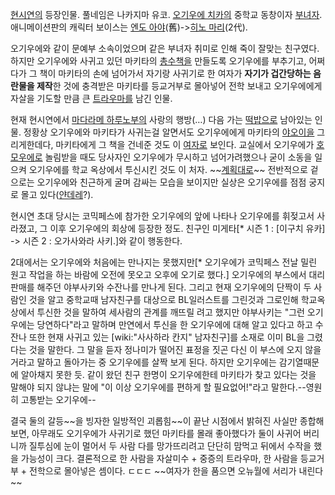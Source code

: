 [[현시연]]의 등장인물. 풀네임은 나카지마 유코. [[오기우에 치카]]의 중학교 동창이자 [[부녀자]]. 애니메이션판의 캐릭터 보이스는 [[엔도 아야]](舊)->[[히노 마리]](2代).

오기우에와 같이 문예부 소속이었으며 같은 부녀자 취미로 인해 죽이 잘맞는 친구였다. 하지만 오기우에와 사귀고 있던 마키타의 [[총수]]책을 만들도록 오기우에를 부추기고, 어쩌다가 그 책이 마키타의 손에 넘어가서 자기랑 사귀기로 한 여자가 '''자기가 겁간당하는 음란물을 제작'''한 것에 충격받은 마키타를 등교거부로 몰아넣어 전학 보내고 오기우에에게 자살을 기도할 만큼 큰 [[트라우마]]를 남긴 인물.

현재 현시연에서 [[마다라메 하루노부]]의 사랑의 행방(…) 다음 가는 [[떡밥]]으로 남아있는 인물. 정황상 오기우에와 마키타가 사귀는걸 알면서도 오기우에에게 마키타의 [[야오이]]을 그리게한데다, 마키타에게 그 책을 건네준 것도 이 [[여자]]로 보인다.
교실에서 오기우에가 [[호모]]우에로 놀림받을 때도 당사자인 오기우에가 무시하고 넘어가려했으나 굳이 소동을 일으켜 오기우에를 학교 옥상에서 투신시킨 것도 이 처자. ~~[[계획대로]]~~
전반적으로 겉으로는 오기우에와 친근하게 굴며 감싸는 모습을 보이지만 실상은 오기우에를 점점 궁지로 몰고 있다([[얀데레]]?).

현시연 초대 당시는 코믹페스에 참가한 오기우에의 앞에 나타나 오기우에를 휘젖고서 사라졌고, 그 이후 오기우에의 회상에 등장한 정도. 친구인 미게타[* 시즌 1 : [이구치 유카] -> 시즌 2 : 오가사와라 사키.]와 같이 행동한다.

2대에서는 오기우에와 처음에는 만나지는 못했지만[* 오기우에가 코믹페스 전날 밀린 원고 작업을 하는 바람에 오전에 못오고 오후에 오기로 했다.] 오기우에의 부스에서 대리판매를 해주던 야부사키와 수잔나를 만나게 된다. 그리고 현재 오기우에의 단짝이 두 사람인 것을 알고 중학교때 남자친구를 대상으로 BL일러스트를 그린것과 그로인해 학교옥상에서 투신한 것을 말하여 세사람의 관계를 깨뜨릴 려고 했지만 야부사키는 "그런 오기우에는 당연하다"라고 말하며 만연에서 투신을 한 오기우에에 대해 알고 있다고 하고 수잔나 또한 현재 사귀고 있는 [wiki:"사사하라 칸지" 남자친구]를 소재로 이미 BL을 그렸다는 것을 말한다. 그 말을 듣자 정나미가 떨어진 표정을 짓곤 다신 이 부스에 오지 않을 거라고 말하고 돌아가는 중 오기우에를 살짝 보게 된다. 하지만 오기우에는 감기열때문에 알아채지 못한 듯. 같이 왔던 친구 한명이 오기우에한테 마키타가 찾고 있다는 것을 말해야 되지 않냐는 말에 "이 이상 오기우에를 편하게 할 필요없어!"라고 말한다.--영원히 고통받는 오기우에--

결국 둘의 갈등~~을 빙자한 일방적인 괴롭힘~~이 끝난 시점에서 밝혀진 사실만 종합해 보면, 아무래도 오기우에가 사귀기로 했던 마키타를 몰래 좋아했다가 둘이 사귀어 버리니까 질투심에 눈이 멀어서 두 사람 다를 망가뜨리려고 단단히 맘먹고 뒤에서 수작을 했을 가능성이 크다. 결론적으로 한 사람을 자살미수 + 중증의 트라우마, 한 사람을 등교거부 + 전학으로 몰아넣은 셈이다. ㄷㄷㄷ ~~여자가 한을 품으면 오뉴월에 서리가 내린다~~
